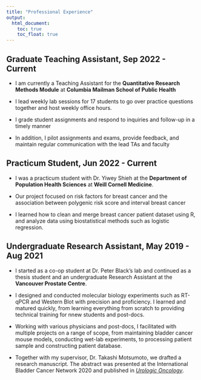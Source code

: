 ```yaml
---
title: "Professional Experience"
output: 
  html_document:
    toc: true
    toc_float: true
---
```


## Graduate Teaching Assistant, Sep 2022 - Current 

* I am currently a Teaching Assistant for the **Quantitative Research Methods Module** at **Columbia Mailman School of Public Health**

* I lead weekly lab sessions for 17 students to go over practice questions together and host weekly office hours.

* I grade student assignments and respond to inquiries and follow-up in a timely manner

* In addition, I pilot assignments and exams, provide feedback, and maintain regular communication with the lead TAs and faculty


## Practicum Student, Jun 2022 - Current

* I was a practicum student with Dr. Yiwey Shieh at the **Department of Population Health Sciences** at **Weill Cornell Medicine**.

* Our project focused on risk factors for breast cancer and the association between polygenic risk score and interval breast cancer

* I learned how to clean and merge breast cancer patient dataset using R, and analyze data using biostatistical methods such as logistic regression.


## Undergraduate Research Assistant, May 2019 - Aug 2021 

* I started as a co-op student at Dr. Peter Black's lab and continued as a thesis student and an undergraduate Research Assistant at the **Vancouver Prostate Centre**. 

* I designed and conducted molecular biology experiments such as RT-qPCR and Western Blot with precision and proficiency. I learned and matured quickly, from learning everything from scratch to providing technical training for nnew students and post-docs.

* Working with various physicians and post-docs, I facilitated with multiple projects on a range of scope, from maintaining bladder cancer mouse models, conducting wet-lab experiments, to processing patient sample and constructing patient database.

* Together with my supervisor, Dr. Takashi Motsumoto, we drafted a research manuscript. The abstract was presented at the International Bladder Cancer Network 2020 and published in [*Urologic Oncology*](https://doi.org/10.1016/j.urolonc.2020.10.048).
